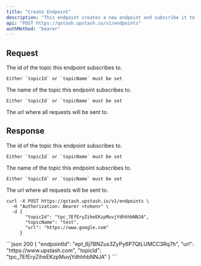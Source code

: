 ```yaml
---
title: "Create Endpoint"
description: "This endpoint creates a new endpoint and subscribe it to a topic."
api: "POST https://qstash.upstash.io/v1/endpoints"
authMethod: "bearer"
---
```


## Request

<ParamField body="topicId" type="string">
    The id of the topic this endpoint subscribes to.

    Either `topicId` or `topicName` must be set

</ParamField>
<ParamField body="topicName" type="string">
    The name of the topic this endpoint subscribes to.

    Either `topicId` or `topicName` must be set

</ParamField>

<ParamField body="url" type="string" required>
    The url where all requests will be sent to.
</ParamField>

## Response

<ResponseField name="topicId" type="string" required>
    The id of the topic this endpoint subscribes to.

    Either `topicId` or `topicName` must be set

</ResponseField>
<ResponseField name="topicName" type="string" required>
    The name of the topic this endpoint subscribes to.

    Either `topicId` or `topicName` must be set

</ResponseField>

<ResponseField name="url" type="string" required>
    The url where all requests will be sent to.
</ResponseField>

<RequestExample>

```shell curl
curl -X POST https://qstash.upstash.io/v1/endpoints \
  -H "Authorization: Bearer <token>" \
  -d {
       "topicId": "tpc_7EfEryZiheEKzpMuvjYdhhhbNNJA",
       "topicName": "test",
       "url": "https://www.google.com"
     }
```

</RequestExample>

<ResponseExample>
```json 200
{
  "endpointId": "ept_6j7BNZus3ZyPy6P7QtLUMCC3Rq7h",
  "url": "https://www.upstash.com",
  "topicId": "tpc_7EfEryZiheEKzpMuvjYdhhhbNNJA"
}
```
</ResponseExample>
